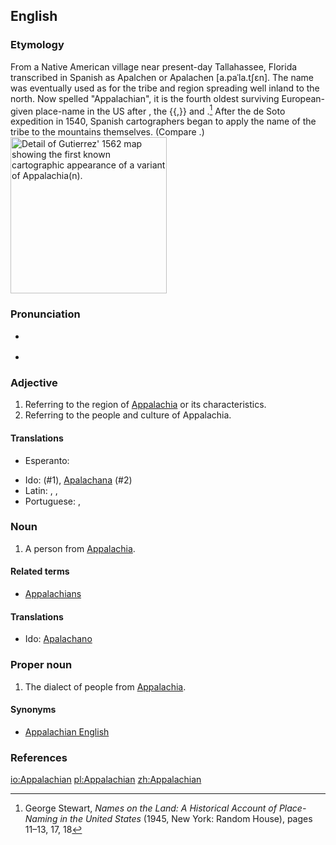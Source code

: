 ==English==

===Etymology===
From a Native American village near present-day Tallahassee, Florida transcribed in Spanish as Apalchen or Apalachen [a.paˈla.tʃɛn]. The name was eventually used as for the tribe and region spreading well inland to the north. Now spelled "Appalachian", it is the fourth oldest surviving European-given place-name in the US after {{m|en|Florida}}, the {{m|en|Dry Tortugas}}{{,}} and {{m|en|Cape Canaveral}}.<ref>George Stewart, ''Names on the Land: A Historical Account of Place-Naming in the United States'' (1945, New York: Random House), pages 11–13, 17, 18</ref> After the de Soto expedition in 1540, Spanish cartographers began to apply the name of the tribe to the mountains themselves. (Compare {{w|Appalachia#Etymology_and_pronunciation|Wikipedia's article on the etymology and pronunciation of "Appalachia"}}.)
[[File:Gutierrez-1562-detail-app1.jpg|thumb|250px|right|Detail of Gutierrez' 1562 map showing the first known cartographic appearance of a variant of ''Appalachia(n)''.]]

===Pronunciation===
* {{a|northern US}} {{IPA|/ˌæ.pəˈleɪ.ʃən/|/ˌæ.pəˈleɪ.tʃən/|lang=en}}
*: {{audio|en-us-Appalachian.ogg|Audio (US)|lang=en}}
*: {{rhymes|eɪʃən|lang=en}}
*: {{homophones|lang=en|appellation}}
* {{a|southern US}} {{IPA|/ˌæ.pəˈlæ.tʃən/|lang=en}}
*: {{rhymes|ætʃən|lang=en}}

===Adjective===
{{en-adj}}

# Referring to the region of [[Appalachia]] or its characteristics.
# Referring to the people and culture of Appalachia.

====Translations====
{{trans-top|referring to Appalachia}}
* Esperanto: {{t|eo|Apalaĉa}}
{{trans-mid}}
* Ido: {{t|io|Apalacha}} (#1), [[Apalachana]] (#2)
* Latin: {{t|la|appalachianus|m}}, {{t|la|appalachiana|f}}, {{t|la|appalachianum|n}}
* Portuguese: {{t|pt|apalachiano}}, {{t|pt|appalachiano}}
{{trans-bottom}}

===Noun===
{{en-noun}}

# A person from [[Appalachia]].

====Related terms====
* [[Appalachians]]

====Translations====
{{trans-top|person from Appalachia}}
* Ido: [[Apalachano]]
{{trans-mid}}
{{trans-bottom}}

===Proper noun===
{{en-proper noun}}

# The dialect of people from [[Appalachia]].

====Synonyms====
* [[Appalachian English]]

===References===
<references/>

[[io:Appalachian]]
[[pl:Appalachian]]
[[zh:Appalachian]]